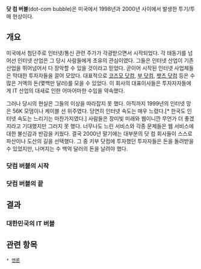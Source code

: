 '''닷 컴 버블'''(dot-com bubble)은 미국에서 1998년과 2000년 사이에서 발생한 투기/투매 현상이다. 

== 개요 ==

미국에서 첨단주로 인터넷/통신 관련 주가가 각광받으면서 시작되었다. 각 태동기를 넘어선 인터넷 산업은 그 당시 사람들에게 초유의 관심이였다. 그들은 인터넷 산업이 기존 산업을 뛰어넘어서 다 장악할 수 있을 것이라고 믿었다. 곧이어 시작된 인터넷 사업체들은 막대한 투자자들을 끌어 모았다. 대표적으로 [[코즈모 닷컴]], [[부 닷컴]], [[팻츠 닷컴]] 등은 수 많은 거액의 돈(몇백만 달러)를 모을 수 있었다. 이 회사의 대표이사들은 투자자자들에게 IT 산업의 대새로 인한 어마어마한 수입을 약속했다.

그러나 당시의 현실은 그들의 이상을 따라잡지 못 했다. 아직까지 1999년의 인터넷 망은 56K 모뎀이나 케이블 선 위주였다. 당연히 인터넷 속도는 매우 느렸다.[* 한국도 인터넷 속도는 느리기는 마찬가지였다.] 사람들은 장미빛 미래와 웹이니깐 무언가 더 좋겠지라고 기대했지만 그러지 못 했다. 너무나도 느린 서비스와 각종 문제들은 웹 서비스에 대한 불신감과 반감을 키웠다. 결국 2000년 말기에는 대부분의 닷 컴 회사들이 스스로 파산이나 도산의 길을 선택했다. 그 중 키부 닷컴에 투자했던 투자자들은 돈을 돌려받을 수 있었지만, 나머지는 수 백억 달러의 돈을 날려야 했다. 

=== 닷컴 버블의 시작 ===

=== 닷컴 버블의 끝 ===

== 결과 ==

=== 대한민국의 IT 버블 ===

== 관련 항목 ==

 * [[엔론]]

